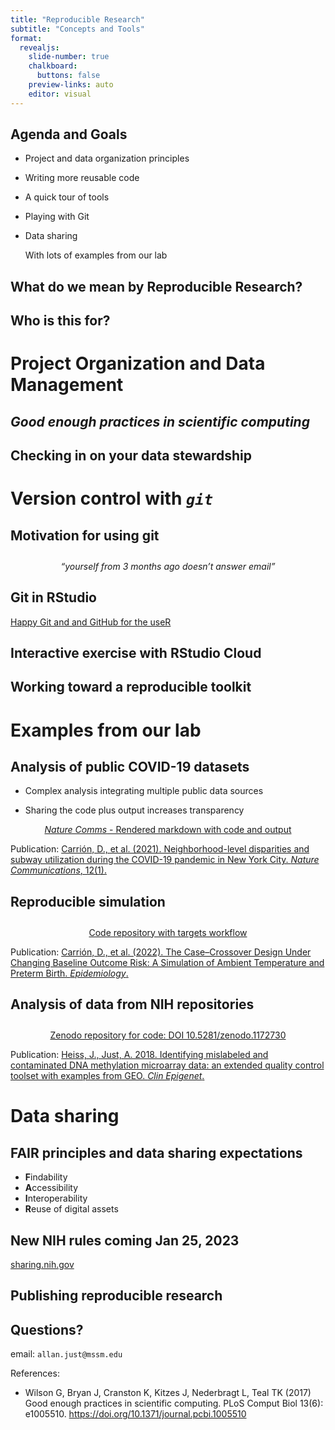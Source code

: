 ```yaml
---
title: "Reproducible Research"
subtitle: "Concepts and Tools"
format: 
  revealjs: 
    slide-number: true
    chalkboard: 
      buttons: false
    preview-links: auto
    editor: visual
---
```


## Agenda and Goals

-   Project and data organization principles

-   Writing more reusable code

-   A quick tour of tools

-   Playing with Git

-   Data sharing

    ::: aside
    With lots of examples from our lab
    :::

## What do we mean by Reproducible Research?

## Who is this for?

# Project Organization and Data Management

## *Good enough practices in scientific computing*

## Checking in on your data stewardship

# Version control with *`git`*

## Motivation for using git

::: {style="text-align: center; margin-top: 2em"}
*"yourself from 3 months ago doesn't answer email"*
:::

## Git in RStudio

[Happy Git and and GitHub for the useR](https://happygitwithr.com/)

## Interactive exercise with RStudio Cloud

## Working toward a reproducible toolkit

# Examples from our lab

## Analysis of public COVID-19 datasets

-   Complex analysis integrating multiple public data sources

-   Sharing the code plus output increases transparency

::: {style="text-align: center; margin-top: 1em"}
[*Nature Comms* - Rendered markdown with code and output](https://justlab.github.io/COVID_19_admin_disparities/code/NYC_COVID_Disparities.html){preview-link="true" style="text-align: center"}
:::

::: footer
Publication: [Carrión, D., et al. (2021). Neighborhood-level disparities and subway utilization during the COVID-19 pandemic in New York City. *Nature Communications*, 12(1).](https://doi.org/10.1038/s41467-021-24088-7)
:::

## Reproducible simulation

::: {style="text-align: center; margin-top: 2em"}
[Code repository with targets workflow](https://github.com/justlab/casecrossover_preterm_simulation){style="text-align: center"}
:::

::: footer
Publication: [Carrión, D., et al. (2022). The Case--Crossover Design Under Changing Baseline Outcome Risk: A Simulation of Ambient Temperature and Preterm Birth. *Epidemiology*.](https://doi.org/10.1097/EDE.0000000000001477)
:::

## Analysis of data from NIH repositories

::: {style="text-align: center; margin-top: 2em"}
[Zenodo repository for code: DOI 10.5281/zenodo.1172730](https://doi.org/10.5281/zenodo.1172730){style="text-align: center"}
:::

::: footer
Publication: [Heiss, J., Just, A. 2018. Identifying mislabeled and contaminated DNA methylation microarray data: an extended quality control toolset with examples from GEO. *Clin Epigenet*.](https://doi.org/10.1186/s13148-018-0504-1)
:::

# Data sharing

## FAIR principles and data sharing expectations

::: incremental
-   **F**indability
-   **A**ccessibility
-   **I**nteroperability
-   **R**euse of digital assets
:::

## New NIH rules coming Jan 25, 2023

[sharing.nih.gov](https://sharing.nih.gov/)

## Publishing reproducible research

## Questions?

email: `allan.just@mssm.edu`

References:

-   Wilson G, Bryan J, Cranston K, Kitzes J, Nederbragt L, Teal TK (2017) Good enough practices in scientific computing. PLoS Comput Biol 13(6): e1005510. <https://doi.org/10.1371/journal.pcbi.1005510>
